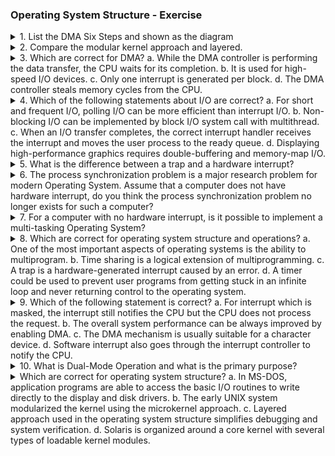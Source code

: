 ### Operating System Structure - Exercise

<details>
<summary>
1. List the DMA Six Steps and shown as the diagram
</summary>

```mermaid
flowchart TB
    CPU[CPU] --> Cache[Cache]
    CPU -.->|DMA| DMAC[DMA/bus/interrupt controller]
    DMAC --> CPUBUS[CPU memory bus]
    CPUBUS --> MemoryX[Memory buffer X]
    CPUBUS --> PCIBUS[PCI bus]
    PCIBUS --> IDE[IDE disk controller]
    IDE --> Disk1[Disk]
    IDE --> Disk2[Disk]
    IDE --> Disk3[Disk]

    subgraph "Steps"
        step1["1. Device driver is told to transfer disk data to buffer at address X"]
        step2["2. Device driver requests DMA controller to transfer C bytes from disk to buffer at address X with information such as source, destination, and size"]
        step3["3. Disk controller initiates DMA transfer"]
        step4["4. Disk controller sends each byte to DMA controller"]
        step5["5. DMA controller transfers bytes to buffer X, increasing memory address and decreasing C until C = 0"]
        step6["6. When C = 0, DMA interrupts CPU to signal transfer completion"]

        step1 --> step2
        step2 --> step3
        step3 --> step4
        step4 --> step5
        step5 --> step6
    end

    DMAC -.->|Step 1| step1
    DMAC -.->|Step 2| step2
    IDE -.->|Step 3| step3
    IDE -.->|Step 4| step4
    DMAC -.->|Step 5| step5
    DMAC -.->|Step 6| step6
    step6 -.->|Completion| CPU
```

1. **CPU Initialization**:

   - **CPU**: The CPU sets up the DMA controller by writing the source address, destination address, transfer direction (read or write), and transfer length (number of bytes) into the DMA controller’s registers.
   - **DMA Controller**: The DMA controller receives this setup information and prepares for the data transfer.
   - **Disk Controller**: The disk controller awaits further commands from the DMA controller or CPU, depending on the nature of the transfer.

2. **Bus Request**:

   - **DMA Controller**: Sends a bus request (BR) signal to the CPU to gain control of the system bus. This indicates that the DMA controller needs to access the bus to perform the data transfer.
   - **CPU**: Upon receiving the bus request, the CPU prepares to relinquish control of the system bus, completing any current bus operations.

3. **Bus Grant**:

   - **CPU**: Acknowledges the DMA controller’s request by sending a bus grant (BG) signal, thereby granting control of the system bus to the DMA controller. The CPU then suspends its operations that require bus access.
   - **DMA Controller**: Takes control of the system bus and prepares to start the data transfer.

4. **Data Transfer**:

   - **DMA Controller**: Manages the data transfer between the I/O device and memory. The controller handles all the bus operations required for the transfer.
     - **Disk Controller**: If the I/O device is a disk, the disk controller sends data to or receives data from the DMA controller based on the operation (read or write).
   - **Memory**: Data is directly transferred between memory and the I/O device. The DMA controller ensures data integrity and handles addressing.
   - **CPU**: The CPU remains idle or continues processing tasks that do not require bus access.

5. **Bus Release**:

   - **DMA Controller**: After completing the data transfer, the DMA controller releases control of the system bus by sending a bus release (BR) signal back to the CPU.
   - **CPU**: Receives the bus release signal and resumes control of the system bus. The CPU can now continue any pending bus operations or start new tasks requiring bus access.

6. **Interrupt**:
   - **DMA Controller**: Sends an interrupt signal to the CPU, indicating the completion of the data transfer.
   - **CPU**: Receives the interrupt, acknowledges the completion of the DMA operation, and processes the data transferred if necessary. The CPU may perform post-transfer operations, such as updating data structures or notifying other system components.

</details>

<details>
<summary>
2. Compare the modular kernel approach and layered.
</summary>

**Modular Kernel Approach:**

- Subsystems interact through carefully constructed, narrow interfaces.
- Minimal exposure of functionality to external modules.
- No strict hierarchy; modules can invoke each other freely.
- Provides greater flexibility in component interaction and communication.
- Requires careful management to maintain system integrity and performance.

**Layered Kernel Approach:**

- Emphasizes defined interfaces.
- Imposes a strict hierarchy: subsystems in lower layers cannot call operations in upper layers.
- Ensures a clear separation of responsibilities and a structured approach.
- Can be less flexible compared to the modular kernel approach.

**Summary:**
The modular kernel approach allows more flexibility with no strict layer restrictions but needs careful management. The layered approach maintains a strict hierarchy, providing clear separation but less flexibility.

</details>

<details>
<summary>
3. Which are correct for DMA? a. While the DMA controller is performing the data transfer, the CPU waits for its completion. b. It is used for high-speed I/O devices. c. Only one interrupt is generated per block. d. The DMA controller steals memory cycles from the CPU.
</summary>

**Answer**:

b., c., d.

**Explanation**:

- **b**: DMA is indeed used for high-speed I/O devices to transfer data directly between memory and devices without CPU intervention.
- **c**: Typically, DMA generates only one interrupt per block of data transfer, reducing the number of interrupts the CPU has to handle.
- **d**: The DMA controller "steals" memory cycles from the CPU to perform data transfers, allowing data movement without continuous CPU involvement.

**Incorrect Statement**:

- **a**: The CPU does not wait for the completion of DMA transfers; it continues executing other tasks until the DMA controller signals completion.

</details>

<details>
<summary>
4. Which of the following statements about I/O are correct?
a. For short and frequent I/O, polling I/O can be more efficient than interrupt I/O.
b. Non-blocking I/O can be implemented by block I/O system call with multithread.
c. When an I/O transfer completes, the correct interrupt handler receives the interrupt and moves the user process to the ready queue.
d. Displaying high-performance graphics requires double-buffering and memory-map I/O.
</summary>

**Answer**:
a., b., d.

**Explanation**:

**a. For short and frequent I/O, polling I/O can be more efficient than interrupt I/O.**

- **Explanation**: Polling I/O involves continuously checking the status of a device to see if it is ready for I/O operations. For short and frequent I/O operations, the overhead of handling interrupts (context switching, saving and restoring states) can be higher than the cost of simply checking the device status. Thus, polling can be more efficient in such cases.
  - **Correct**: Yes

**b. Non-blocking I/O can be implemented by blocking I/O system call with multithread.**

- **Explanation**: Non-blocking I/O allows a process to initiate an I/O operation and continue executing without waiting for the operation to complete. By using multithreading, one thread can perform the blocking I/O operation while another thread continues executing, effectively achieving non-blocking behavior.
  - **Correct**: Yes

**c. When an I/O transfer completes, the correct interrupt handler receives the interrupt and moves the user process to the ready queue.**

- **Explanation**: When an I/O transfer completes, the interrupt handler does receive the interrupt and typically performs some processing related to the completed I/O. However, moving the user process to the ready queue is not necessarily part of the interrupt handler's responsibilities. This action is generally managed by the scheduler or the kernel's I/O subsystem.
  - **Correct**: No

**d. Displaying high-performance graphics requires double-buffering and memory-map I/O.**

- **Explanation**: High-performance graphics rendering often uses double-buffering to minimize flickering and tearing. Double-buffering involves using two buffers: one for display and one for drawing. Memory-mapped I/O allows the CPU to access device memory directly as if it were part of the main memory, which is essential for the efficient handling of large amounts of graphical data.
  - **Correct**: Yes

</details>

<details>
<summary>
5. What is the difference between a trap and a hardware interrupt?
</summary>

**Answer**:

- **Trap**: A trap is a software-generated interrupt caused by exceptional conditions (e.g., divide by zero) within the CPU or by specific instructions in the program (e.g., request the services provided by the OS).
- **Hardware Interrupt**: A hardware interrupt is generated by external hardware devices to signal events that require attention from the CPU (e.g., I/O completion, timer expiration).

</details>

<details>
<summary>
6. The process synchronization problem is a major research problem for modern Operating System. Assume that a computer does not have hardware interrupt, do you think the process synchronization problem no longer exists for such a computer?
</summary>

**Answer**:

The process synchronization problem still exists. The absence of hardware interrupts does not eliminate other sources of interrupts like traps. If processes access shared resources and fatal errors occur, race conditions and synchronization issues will still need to be addressed.

</details>

<details>
<summary>
7. For a computer with no hardware interrupt, is it possible to implement a multi-tasking Operating System?
</summary>

**Answer**:

Yes, it is possible. The OS can set up a logical timer and check the timer periodically to switch between tasks (processes). This approach, known as polling, is less efficient than hardware interrupts but can still enable multitasking (time-sharing systems).

</details>

<details>
<summary>
8. Which are correct for operating system structure and operations?
a. One of the most important aspects of operating systems is the ability to multiprogram.
b. Time sharing is a logical extension of multiprogramming.
c. A trap is a hardware-generated interrupt caused by an error.
d. A timer could be used to prevent user programs from getting stuck in an infinite loop and never returning control to the operating system.
</summary>

**Answer**:

a., b., d.

- c. no, a trap is a software-generated interrupt caused by an error or OS request.

</details>

<details>
<summary>
9. Which of the following statement is correct?
a. For interrupt which is masked, the interrupt still notifies the CPU but the CPU does not process the request.
b. The overall system performance can be always improved by enabling DMA.
c. The DMA mechanism is usually suitable for a character device.
d. Software interrupt also goes through the interrupt controller to notify the CPU.
</summary>

**Answer**:
a.

**Explanation**:

- **a. For interrupt which is masked, the interrupt still notifies the CPU but the CPU does not process the request.**

  - **Correct**: Masked interrupts are acknowledged by the CPU but not processed immediately; they are typically held pending until unmasked.

- **b. The overall system performance can be always improved by enabling DMA.**

  - **Incorrect**: While DMA can improve performance by offloading data transfer tasks from the CPU, it is not always beneficial for all types of data transfers or system configurations.

- **c. The DMA mechanism is usually suitable for a character device.**

  - **Incorrect**: DMA is typically used for block devices that transfer large amounts of data, not character devices which usually handle smaller, more frequent transfers.

- **d. Software interrupt also goes through the interrupt controller to notify the CPU.**
  - **Incorrect**: Software interrupts are directly handled by the CPU and the operating system's interrupt handling mechanism, without involving the interrupt controller in the traditional sense.

</details>

<details>
<summary>
10. What is Dual-Mode Operation and what is the primary purpose?
</summary>

**Answer**:

Dual-mode operation in computer systems ensures secure and efficient functioning by distinguishing between **kernel mode** and **user mode**. **Kernel mode** (or monitor mode) allows the operating system to execute privileged instructions and manage hardware resources directly. **User mode** restricts applications from accessing hardware directly, preventing misuse of CPU, memory, and I/O devices. This separation enhances **hardware resource protection**, balanced resource allocation, and overall system stability. Key mechanisms include **system calls** for user requests, **interrupt service routines (ISRs)** for handling hardware interrupts, and **schedulers** and **dispatchers** for managing process execution and transitions efficiently.

</details>

<details>
<summary>
Which are correct for operating system structure?
a. In MS-DOS, application programs are able to access the basic I/O routines to write directly to the display and disk drivers.
b. The early UNIX system modularized the kernel using the microkernel approach.
c. Layered approach used in the operating system structure simplifies debugging and system verification.
d. Solaris is organized around a core kernel with several types of loadable kernel modules.
</summary>

**Answer**:

a. In MS-DOS, application programs are able to access the basic I/O routines to write directly to the display and disk drivers.  
c. Layered approach used in the operating system structure simplifies debugging and system verification.  
d. Solaris is organized around a core kernel with several types of loadable kernel modules.  

**Explanation**:

- **a**: MS-DOS allows applications to directly access system hardware, which is one of the reasons for its lack of security and protection.
- **c**: The layered approach indeed simplifies debugging and system verification by enforcing a hierarchical structure.
- **d**: Solaris uses a modular approach with a core kernel and various loadable kernel modules for flexibility and extensibility.

**Incorrect Statement**:

- **b**: The early UNIX system did not use the microkernel approach; it used a monolithic kernel where all operating system services ran in the kernel space.
</details>